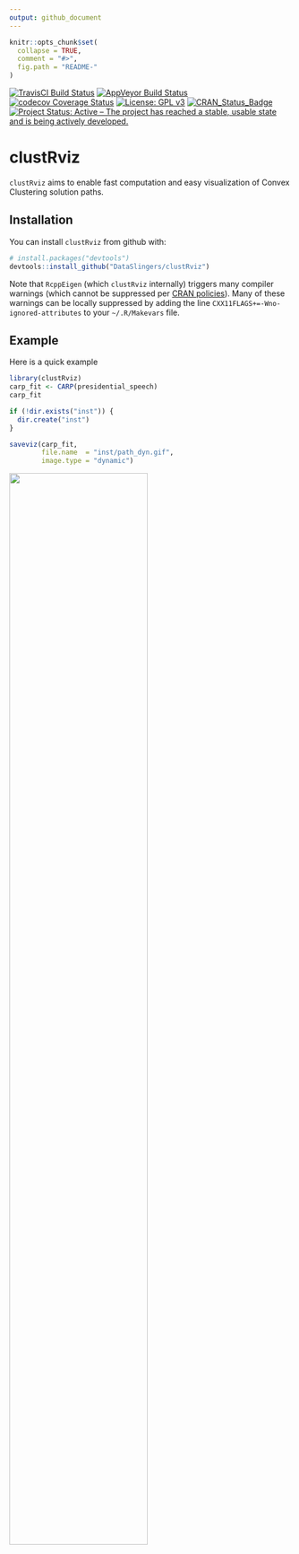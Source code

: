 ```yaml
---
output: github_document
---
```


<!-- README.md is generated from README.Rmd. Please edit that file -->

```r
knitr::opts_chunk$set(
  collapse = TRUE,
  comment = "#>",
  fig.path = "README-"
)
```

[![TravisCI Build Status](https://travis-ci.com/DataSlingers/clustRviz.svg?branch=develop)](https://travis-ci.com/DataSlingers/clustRviz) [![AppVeyor Build Status](https://ci.appveyor.com/api/projects/status/github/DataSlingers/clustRviz?branch=develop&svg=true)](https://ci.appveyor.com/project/DataSlingers/clustRviz) [![codecov Coverage
Status](https://codecov.io/gh/DataSlingers/clustRviz/branch/develop/graph/badge.svg)](https://codecov.io/gh/DataSlingers/clustRviz?branch=develop)
[![License: GPL v3](https://img.shields.io/badge/License-GPL%20v3-blue.svg)](https://www.gnu.org/licenses/gpl-3.0)
[![CRAN\_Status\_Badge](http://www.r-pkg.org/badges/version/clustRviz)](https://cran.r-project.org/package=clustRviz)
[![Project Status: Active – The project has reached a stable, usable
state and is being actively
developed.](http://www.repostatus.org/badges/latest/active.svg)](http://www.repostatus.org/#active)

# clustRviz

`clustRviz` aims to enable fast computation and easy visualization of Convex Clustering 
solution paths.

## Installation

You can install `clustRviz` from github with:

```r
# install.packages("devtools")
devtools::install_github("DataSlingers/clustRviz")
```

Note that `RcppEigen` (which `clustRviz` internally) triggers many compiler warnings
(which cannot be suppressed per [CRAN policies](http://cran.r-project.org/web/packages/policies.html#Source-packages)).
Many of these warnings can be locally suppressed by adding the line `CXX11FLAGS+=-Wno-ignored-attributes`
to your `~/.R/Makevars` file.

## Example

Here is a quick example 
```r
library(clustRviz)
carp_fit <- CARP(presidential_speech)
carp_fit
```

```r
if (!dir.exists("inst")) {
  dir.create("inst")
}

saveviz(carp_fit, 
        file.name  = "inst/path_dyn.gif", 
        image.type = "dynamic")
```

<img src="./inst/path_dyn.gif" width="70%">

